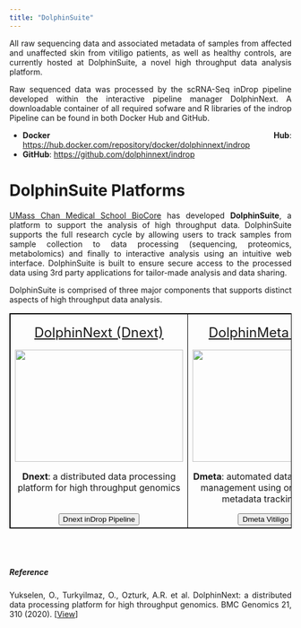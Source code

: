 ```yaml
---
title: "DolphinSuite"
---
```


<style>
table, th, td {
  border: 1px solid black;
  border-collapse: collapse;
}
body {
text-align: justify}
</style>

All raw sequencing data and associated metadata of samples from affected and unaffected skin from vitiligo patients, as well as healthy controls, are currently hosted at DolphinSuite, a novel high throughput data analysis platform. 

Raw sequenced data was processed by the scRNA-Seq inDrop pipeline developed within the interactive pipeline manager DolphinNext. A downloadable container of all required sofware and R libraries of the indrop Pipeline can be found in both Docker Hub and GitHub. 

* **Docker Hub**: <a href="https://hub.docker.com/repository/docker/dolphinnext/indrop" target="_blank">https://hub.docker.com/repository/docker/dolphinnext/indrop</a> 
* **GitHub**: <a href="https://github.com/dolphinnext/indrop" target="_blank">https://github.com/dolphinnext/indrop</a>  

# DolphinSuite Platforms

<a href="https://www.umassmed.edu/biocore/" target="_blank">UMass Chan Medical School BioCore</a> has developed **DolphinSuite**, a platform to support the analysis of high throughput data. DolphinSuite supports the full research cycle by allowing users to track samples from sample collection to data processing (sequencing, proteomics, metabolomics) and finally to interactive analysis using an intuitive web interface. DolphinSuite is built to ensure secure access to the processed data using 3rd party applications for tailor-made analysis and data sharing. 

DolphinSuite is comprised of three major components that supports distinct aspects of high throughput data analysis. 
      
<table>
<tbody>
  <tr>
   <td style="text-align:center;width:33%; vertical-align: text-top;"> 
      <p> <a href="https://dolphinnext.umassmed.edu/index.php" target="_blank" style="font-size: 1.5em;">DolphinNext (Dnext)</a> </p>
      <img width="300" height="200" src="./images/dolphinnext.png" class="center">
      <br>
      <p> **Dnext**: a distributed data processing platform for high throughput genomics </p>
      <br>
      <button type="button" class="btn btn-info" onclick="window.open('https://dolphinnext.umassmed.edu/index.php?np=1&id=830')">Dnext inDrop Pipeline</button>
      <br>
   </td>
   <td style="text-align:center;width:33%; vertical-align: text-top;"> 
      <p> <a href="https://github.com/UMMS-Biocore/dmeta" target="_blank" style="font-size: 1.5em;">DolphinMeta (Dmeta)</a> </p>
      <img width="300" height="200" src="./images/dmeta.png" class="center">
      <br>
      <p> **Dmeta**: automated data processing and management using ontology-based metadata tracking system </p>
      <button type="button" class="btn btn-info" onclick="window.open('https://dmeta-skin.dolphinnext.com/')">Dmeta Vitiligo Demo</button>
      <br>
   </td>
   <td style="text-align:center;width:33%; vertical-align: text-top;"> 
      <p> <a href="https://github.com/UMMS-Biocore/dportal" target="_blank" style="font-size: 1.5em;">DolphinPortal (Dportal)</a> </p>
      <img width="300" height="200" src="./images/dportal.png" class="center">
      <br>
      <p> **Dportal**: a user-friendly and interactive data browser for filtering and querying</p>
      <br>
      <button type="button" class="btn btn-info" onclick="window.open('https://dportal-skin.dolphinnext.com/')">Dportal Vitiligo Demo</button>
      <br>
   </td>
  </tr>
</tbody>
</table>

<br>
<br>

##### Reference

Yukselen, O., Turkyilmaz, O., Ozturk, A.R. et al. DolphinNext: a distributed data processing platform for high throughput genomics. BMC Genomics 21, 310 (2020). [<a href="https://bmcgenomics.biomedcentral.com/articles/10.1186/s12864-020-6714-x">View</a>]